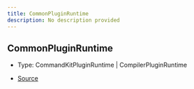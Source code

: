```yaml
---
title: CommonPluginRuntime
description: No description provided
---
```


## CommonPluginRuntime

- Type: CommandKitPluginRuntime \| CompilerPluginRuntime

- [Source](https://github.com/underctrl-io/commandkit/blob/98b939d6fdf8beaae597b4dc0351a139da52ee8d/packages/commandkit/src/plugins/plugin-runtime/runtime.ts#L4)